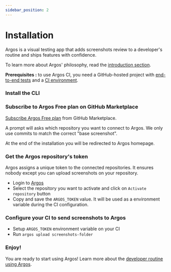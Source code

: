 ```yaml
---
sidebar_position: 2
---
```



# Installation

Argos is a visual testing app that adds screenshots review to a developer's routine and ships features with confidence.

To learn more about Argos' philosophy, read the [introduction section](/).

**Prerequisites :** to use Argos CI, you need a GitHub-hosted project with [end-to-end tests](https://kentcdodds.com/blog/static-vs-unit-vs-integration-vs-e2e-tests) and a [CI environment](https://docs.github.com/en/actions/automating-builds-and-tests/about-continuous-integration).

### Install the CLI

<CliInstall />

### Subscribe to Argos Free plan on GitHub Marketplace

[Subscribe Argos Free plan](https://github.com/marketplace/argos-ci/) from GitHub Marketplace.

A prompt will asks which repository you want to connect to Argos. We only use commits to match the correct "base screenshot".

At the end of the installation you will be redirected to Argos homepage.

### Get the Argos repository's token

Argos assigns a unique token to the connected repositories. It ensures nobody except you can upload screenshots on your repository.

- Login to [Argos](http://www.argos-ci.com)
- Select the repository you want to activate and click on `Activate repository` button
- Copy and save the `ARGOS_TOKEN` value. It will be used as a environment variable during the CI configuration.

### Configure your CI to send screenshots to Argos

- Setup `ARGOS_TOKEN` environment variable on your CI
- Run `argos upload screenshots-folder`

### Enjoy!

You are ready to start using Argos! Learn more about the [developer routine using Argos](/usage).
